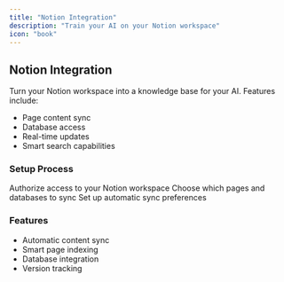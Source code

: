 ```yaml
---
title: "Notion Integration"
description: "Train your AI on your Notion workspace"
icon: "book"
---
```


## Notion Integration

Turn your Notion workspace into a knowledge base for your AI. Features include:
- Page content sync
- Database access
- Real-time updates
- Smart search capabilities

### Setup Process

<Steps>
  <Step title="Connect Notion">
    Authorize access to your Notion workspace
  </Step>
  <Step title="Select Pages">
    Choose which pages and databases to sync
  </Step>
  <Step title="Configure Updates">
    Set up automatic sync preferences
  </Step>
</Steps>

### Features
- Automatic content sync
- Smart page indexing
- Database integration
- Version tracking 